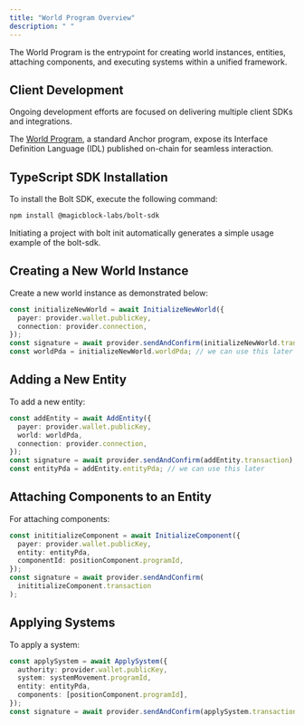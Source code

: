 ```yaml
---
title: "World Program Overview"
description: " "
---
```


The World Program is the entrypoint for creating world instances, entities, attaching components, and executing systems within a unified framework.

## Client Development

Ongoing development efforts are focused on delivering multiple client SDKs and integrations.

The [World Program](https://explorer.solana.com/address/WorLD15A7CrDwLcLy4fRqtaTb9fbd8o8iqiEMUDse2n/anchor-program?cluster=devnet), a standard Anchor program, expose its Interface Definition Language (IDL) published on-chain for seamless interaction.

## TypeScript SDK Installation

To install the Bolt SDK, execute the following command:

```bash
npm install @magicblock-labs/bolt-sdk
```

Initiating a project with bolt init automatically generates a simple usage example of the bolt-sdk.

## Creating a New World Instance

Create a new world instance as demonstrated below:

```typescript
const initializeNewWorld = await InitializeNewWorld({
  payer: provider.wallet.publicKey,
  connection: provider.connection,
});
const signature = await provider.sendAndConfirm(initializeNewWorld.transaction);
const worldPda = initializeNewWorld.worldPda; // we can use this later
```

## Adding a New Entity

To add a new entity:

```typescript
const addEntity = await AddEntity({
  payer: provider.wallet.publicKey,
  world: worldPda,
  connection: provider.connection,
});
const signature = await provider.sendAndConfirm(addEntity.transaction);
const entityPda = addEntity.entityPda; // we can use this later
```

## Attaching Components to an Entity

For attaching components:

```typescript
const inititializeComponent = await InitializeComponent({
  payer: provider.wallet.publicKey,
  entity: entityPda,
  componentId: positionComponent.programId,
});
const signature = await provider.sendAndConfirm(
  inititializeComponent.transaction
);
```

## Applying Systems

To apply a system:

```typescript
const applySystem = await ApplySystem({
  authority: provider.wallet.publicKey,
  system: systemMovement.programId,
  entity: entityPda,
  components: [positionComponent.programId],
});
const signature = await provider.sendAndConfirm(applySystem.transaction);
```
